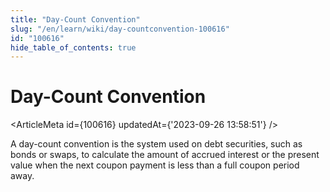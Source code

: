```yaml
---
title: "Day-Count Convention"
slug: "/en/learn/wiki/day-countconvention-100616"
id: "100616"
hide_table_of_contents: true
---
```



# Day-Count Convention

<ArticleMeta id={100616} updatedAt={'2023-09-26 13:58:51'} />
<div className='border-solid border-b border-t-0 my-4 border-[var(--ifm-color-gray-300)]' />

A day-count convention is the system used on debt securities, such as bonds or swaps, to calculate the amount of accrued interest or the present value when the next coupon payment is less than a full coupon period away.
